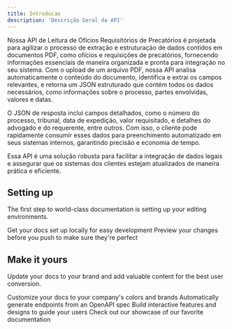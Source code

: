 ```yaml
---
title: Introducao
description: 'Descrição Geral da API'
---
```


Nossa API de Leitura de Ofícios Requisitórios de Precatórios é projetada para agilizar o processo de extração e estruturação de dados contidos em documentos PDF, como ofícios e requisições de precatórios, fornecendo informações essenciais de maneira organizada e pronta para integração no seu sistema. Com o upload de um arquivo PDF, nossa API analisa automaticamente o conteúdo do documento, identifica e extrai os campos relevantes, e retorna um JSON estruturado que contém todos os dados necessários, como informações sobre o processo, partes envolvidas, valores e datas.

O JSON de resposta inclui campos detalhados, como o número do processo, tribunal, data de expedição, valor requisitado, e detalhes do advogado e do requerente, entre outros. Com isso, o cliente pode rapidamente consumir esses dados para preenchimento automatizado em seus sistemas internos, garantindo precisão e economia de tempo.

Essa API é uma solução robusta para facilitar a integração de dados legais e assegurar que os sistemas dos clientes estejam atualizados de maneira prática e eficiente.

## Setting up

The first step to world-class documentation is setting up your editing environments.

<CardGroup cols={2}>
  <Card
    title="Edit Your Docs"
    icon="pen-to-square"
    href="https://mintlify.com/docs/quickstart"
  >
    Get your docs set up locally for easy development
  </Card>
  <Card
    title="Preview Changes"
    icon="image"
    href="https://mintlify.com/docs/development"
  >
    Preview your changes before you push to make sure they're perfect
  </Card>
</CardGroup>

## Make it yours

Update your docs to your brand and add valuable content for the best user conversion.

<CardGroup cols={2}>
  <Card
    title="Customize Style"
    icon="palette"
    href="https://mintlify.com/docs/settings/global"
  >
    Customize your docs to your company's colors and brands
  </Card>
  <Card
    title="Reference APIs"
    icon="code"
    href="https://mintlify.com/docs/api-playground/openapi"
  >
    Automatically generate endpoints from an OpenAPI spec
  </Card>
  <Card
    title="Add Components"
    icon="screwdriver-wrench"
    href="https://mintlify.com/docs/components/accordion"
  >
    Build interactive features and designs to guide your users
  </Card>
  <Card
    title="Get Inspiration"
    icon="stars"
    href="https://mintlify.com/customers"
  >
    Check out our showcase of our favorite documentation
  </Card>
</CardGroup>
